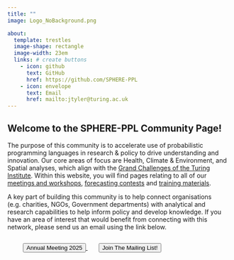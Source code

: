 ```yaml
---
title: ""
image: Logo_NoBackground.png

about: 
  template: trestles
  image-shape: rectangle
  image-width: 23em
  links: # create buttons
    - icon: github
      text: GitHub
      href: https://github.com/SPHERE-PPL
    - icon: envelope
      text: Email
      href: mailto:jtyler@turing.ac.uk
---
```


## Welcome to the SPHERE-PPL Community Page! 

The purpose of this community is to accelerate use of probabilistic programming languages in research & policy to drive understanding and innovation. Our core areas of focus are Health, Climate & Environment, and Spatial analyses, which align with the [Grand Challenges of the Turing Institute](https://www.turing.ac.uk/research). Within this website, you will find pages relating to all of our [meetings and workshops](pages/Events/index.qmd), [forecasting contests](pages/Forecasting_Contests/index.qmd) and [training materials](pages/Resources.qmd).

A key part of building this community is to help connect organisations (e.g. charities, NGOs, Government departments) with analytical and research capabilities to help inform policy and develop knowledge. If you have an area of interest that would benefit from connecting with this network, please send us an email using the link below.

<p>

</p>

<div style="display: flex;">
<a href="pages/get_involved.qmd#" style="margin-right: 25px;margin-left: 35px;"> 
<button type="button" class="btn btn-success btn-lg">Annual Meeting 2025</button>
</a>
<a href="pages/Events/Jan25.qmd#">
<button type="button" class="btn btn-primary btn-lg">Join The Mailing List!</button>

</a>
</div>